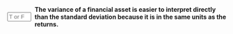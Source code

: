 ::: {.question-block}

<form onsubmit="event.preventDefault(); checkAnswerBox('module2_tf_q71','F')" style="display: flex; align-items: center; gap: 8px;">
<input type="text" id="module2_tf_q71" name="module2_tf_q71" maxlength="1" placeholder="T or F"
         style="width: 55px;" data-correct-answer="F" /> <label for="module2_tf_q71"><strong>The variance of a financial asset is easier to interpret directly than the standard deviation because it is in the same units as the returns.</strong></label>
</form>

<div id="feedback-module2_tf_q71" class="feedback" data-status="" style="display:none;">
The sentence is FALSE. The standard deviation is in the same units as the returns (e.g., %), making it easier to interpret. The variance is in squared units (e.g., %²).
</div>
:::